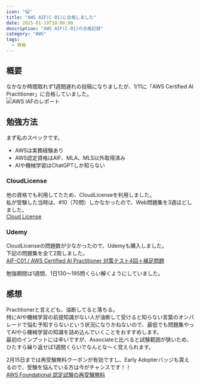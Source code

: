 ```yaml
---
icon: "😺"
title: "AWS AIF(C-01)に合格しました"
date: 2025-01-19T10:00:00
description: "AWS AIF(C-01)の合格記録"
category: "AWS"
tags:
  - 資格
---
```

## 概要
なかなか時間取れず1週間遅れの投稿になりましたが、1/11に「AWS Certified AI Practitioner」に合格していました。  
![AWS IAFのレポート](./aws_aif_report.webp)

## 勉強方法
まず私のスペックです。  
- AWSは実務経験あり
- AWS認定資格はAIF、MLA、MLS以外取得済み
- AIや機械学習はChatGPTしか知らない

### CloudLicense
他の資格でも利用してたため、CloudLicenseを利用しました。  
私が受験した当時は、#10（70問）しかなかったので、Web問題集を3週ほどしました。  
[Cloud License](https://cloud-license.com/)  

### Udemy
CloudLicenseの問題数が少なかったので、Udemyも購入しました。  
下記の問題集を全て2周しました。  
[AIF-C01 / AWS Certified AI Practitioner 対策テスト4回＋補足問題](https://www.udemy.com/course/aws-certified-ai-practitioner-certification-55-4/)  

勉強期間は1週間、1日130～195問くらい解くようにしていました。  

## 感想
Practitionerと言えども、油断してると落ちる。  
特にAIや機械学習の前提知識がない人が油断して受けると知らない言葉のオンパレードで悩む予知すらないという状況になりかねないので、最低でも問題集やってAIやら機械学習の知識を詰め込んでいくことをおすすめします。  
最初のインプットには辛いですが、Associateと比べると試験範囲が狭いため、ひたすら繰り返せば1週間くらいでなんとな～く覚えられます。  


2月15日までは再受験無料クーポンが有効ですし、Early Adopterバッジも貰えるので、受験を悩んでいる方は今がチャンスです！！  
[AWS Foundational 認定試験の再受験無料](https://pages.awscloud.com/GLOBAL-other-GC-traincert-aws-foundational-certification-2024-learn-jp.html?sc_icampaign=aware_apj_200_certification_foundational-retake_ribbon_jp_tnc&sc_ichannel=ha&sc_icontent=awssm-1949905_aware_tnc&sc_iplace=ribbon&trk=a679091a-b2e8-4893-816d-03214a6b92a4~ha_awssm-1949905_aware_tnc/)  
